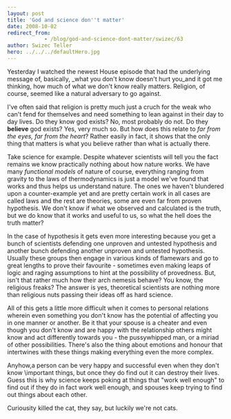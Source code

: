 ```yaml
---
layout: post
title: 'God and science don''t matter'
date: 2008-10-02
redirect_from: 
            - /blog/god-and-science-dont-matter/swizec/63
author: Swizec Teller
hero: ../../../defaultHero.jpg
---
```

Yesterday I watched the newest House episode that had the underlying message of, basically, _what you don't know doesn't hurt you_and it got me thinking, how much of what we don't know really matters. Religion, of course, seemed like a natural adversary to go against.

I've often said that religion is pretty much just a cruch for the weak who can't fend for themselves and need something to lean against in their day to day lives. Do they know god exists? No, most probably do not. Do they **believe** god exists? Yes, very much so. But how does this relate to _far from the eyes, far from the heart_? Rather easily in fact, it shows that the only thing that matters is what you believe rather than what is actually there.

Take science for example. Despite whatever scientists will tell you the fact remains we know practically nothing about how nature works. We have many _functional models_ of nature of course, everything ranging from gravity to the laws of thermodynamics is just a model we've found that works and thus helps us understand nature. The ones we haven't blundered upon a counter-example yet and are pretty certain work in all cases are called laws and the rest are theories, some are even far from proven hypothesis. We don't know if what we observed and calculated is the truth, but we do know that it works and useful to us, so what the hell does the truth matter?

In the case of hypothesis it gets even more interesting because you get a bunch of scientists defending one unproven and untested hypothesis and another bunch defending another unproven and untested hypothesis. Usually these groups then engage in various kinds of flamewars and go to great lengths to prove their favourite - sometimes even making leaps of logic and raging assumptions to hint at the possibility of provedness. But, isn't that rather much how their arch nemesis behave? You know, the religious freaks? The answer is yes, theoretical scientists are nothing more than religious nuts passing their ideas off as hard science.

All of this gets a little more difficult when it comes to personal relations wherein even something you don't know has the potential of affecting you in one manner or another. Be it that your spouse is a cheater and even though you don't know and are happy with the relationship others might know and act differently towards you - the pussywhipped man, or a miriad of other possibilities. There's also the thing about emotions and honour that intertwines with these things making everything even the more complex.

Anyhow,a person can be very happy and successful even when they don't know \\important things, but once they do find out it can destroy their lives. Guess this is why science keeps poking at things that "work well enough" to find out if they do in fact work well enough, and spouses keep trying to find out things about each other.

Curiousity killed the cat, they say, but luckily we're not cats.